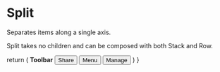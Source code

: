 
# Split
Separates items along a single axis.

Split takes no children and can be composed with both Stack and Row.

<Example2 />

  return (
    <Row>
      <b>Toolbar</b>
      <Split />
      <Row>
        <button>Share</button>
        <button>Menu</button>
        <button>Manage</button>
      </Row>
    </Row>
  )
}
